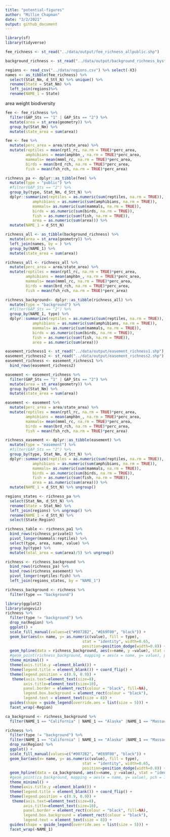 ```yaml
---
title: "potential-figures"
author: "Millie Chapman"
date: "3/2/2021"
output: github_document
---
```


```r
library(sf)
library(tidyverse)
```

```r
fee_richness <- st_read("../data/output/fee_richness_allpublic.shp")
```


```r
background_richness <- st_read("../data/output/background_richness_bystate.shp")
```

```r
regions <- read_csv("../data/regions.csv") %>% select(-X3)
names <- as_tibble(fee_richness) %>%
  select(Stat_Nm, d_Stt_N) %>% unique() %>%
  rename(State = Stat_Nm) %>%
  left_join(regions)%>%
  rename(NAME_1 = State)
```

area weight biodiversity 
```r
fee <- fee_richness %>%
  filter(GAP_Sts == "1" | GAP_Sts == "2") %>%
  mutate(area = st_area(geometry)) %>%
  group_by(Stat_Nm) %>% 
  mutate(state_area = sum(area))

fee <- fee %>%
  mutate(perc_area = area/state_area) %>%
  mutate(reptiles = mean(rptl_rc, na.rm = TRUE)*perc_area,
         amphibians = mean(amphbn_, na.rm = TRUE)*perc_area,
         mammals= mean(mmml_rc, na.rm = TRUE)*perc_area,
         birds = mean(brd_rch, na.rm = TRUE)*perc_area,
         fish = mean(fsh_rch, na.rm = TRUE)*perc_area)
```


```r
richness_pa <- dplyr::as_tibble(fee) %>%
  mutate(type = "public") %>%
  #filter(GAP_Sts == "2") %>%
  group_by(type, Stat_Nm, d_Stt_N) %>%
  dplyr::summarize(reptiles = as.numeric(sum(reptiles, na.rm = TRUE)),
            amphibians = as.numeric(sum(amphibians, na.rm = TRUE)),
            mammals= as.numeric(sum(mammals, na.rm = TRUE)),
            birds = as.numeric(sum(birds, na.rm = TRUE)),
            fish = as.numeric(sum(fish, na.rm = TRUE)),
            area = as.numeric(sum(area))) %>%
  mutate(NAME_1 = d_Stt_N) 
```

```r
richness_all <- as_tibble(background_richness) %>%
  mutate(area = st_area(geometry)) %>%
  left_join(names, by = ) %>%
  group_by(NAME_1) %>% 
  mutate(state_area = sum(area)) 

richness_all <- richness_all %>%
  mutate(perc_area = area/state_area) %>%
  mutate(reptiles = mean(rptl_rc, na.rm = TRUE)*perc_area,
         amphibians = mean(amphbn_, na.rm = TRUE)*perc_area,
         mammals= mean(mmml_rc, na.rm = TRUE)*perc_area,
         birds = mean(brd_rch, na.rm = TRUE)*perc_area,
         fish = mean(fsh_rch, na.rm = TRUE)*perc_area)

richness_background<- dplyr::as_tibble(richness_all) %>%
  mutate(type = "background") %>%
  #filter(GAP_Sts == "2") %>%
  group_by(NAME_1, type) %>%
  dplyr::summarize(reptiles = as.numeric(sum(reptiles, na.rm = TRUE)),
            amphibians = as.numeric(sum(amphibians, na.rm = TRUE)),
            mammals= as.numeric(sum(mammals, na.rm = TRUE)),
            birds = as.numeric(sum(birds, na.rm = TRUE)),
            fish = as.numeric(sum(fish, na.rm = TRUE)),
            area = as.numeric(sum(area)))
```

```r
easement_richness1 <- st_read("../data/output/easement_richness1.shp")
easement_richness2 <- st_read("../data/output/easement_richness2.shp")
easement_richness <- easement_richness1 %>%
  bind_rows(easement_richness2)

```


```r
easement <- easement_richness %>%
  filter(GAP_Sts == "1" | GAP_Sts == "2") %>%
  mutate(area = st_area(geometry)) %>%
  group_by(Stat_Nm) %>% 
  mutate(state_area = sum(area))

easement <- easement %>%
  mutate(perc_area = area/state_area) %>%
  mutate(reptiles = mean(rptl_rc, na.rm = TRUE)*perc_area,
         amphibians = mean(amphbn_, na.rm = TRUE)*perc_area,
         mammals= mean(mmml_rc, na.rm = TRUE)*perc_area,
         birds = mean(brd_rch, na.rm = TRUE)*perc_area,
         fish = mean(fsh_rch, na.rm = TRUE)*perc_area)
```


```r
richness_easement <- dplyr::as_tibble(easement) %>%
  mutate(type = "easement") %>%
  #filter(GAP_Sts == "2") %>%
  group_by(type, Stat_Nm, d_Stt_N) %>%
  dplyr::summarize(reptiles = as.numeric(sum(reptiles, na.rm = TRUE)),
            amphibians = as.numeric(sum(amphibians, na.rm = TRUE)),
            mammals= as.numeric(sum(mammals, na.rm = TRUE)),
            birds = as.numeric(sum(birds, na.rm = TRUE)),
            fish = as.numeric(sum(fish, na.rm = TRUE)),
            area = as.numeric(sum(area))) %>%
  mutate(NAME_1 = d_Stt_N) %>% ungroup()
```


```r
regions_states <- richness_pa %>%
  select(Stat_Nm, d_Stt_N) %>%
  rename(State = Stat_Nm) %>%
  left_join(regions) %>% ungroup() %>%
  rename(NAME_1 = d_Stt_N) %>%
  select(State:Region)
```

```r
richness_table <- richness_pa1 %>%
  bind_rows(richness_private1) %>%
  pivot_longer(mammals:reptiles) %>%
  select(type, area, name, value) %>%
  group_by(type) %>%
  mutate(total_area = sum(area)/5) %>% ungroup()
```


```r
richness <- richness_background %>%
  bind_rows(richness_pa) %>%
  bind_rows(richness_easement) %>%
  pivot_longer(reptiles:fish) %>%
  left_join(regions_states, by = "NAME_1")
```

```r
richness_background <- richness %>%
  filter(type == "background") 
```


```r
library(ggplot2)
library(ungeviz)
richness %>%
  filter(type != "background") %>%
  drop_na(Region) %>%
  ggplot() + 
  scale_fill_manual(values=c("#0072B2", "#E69F00", "black")) +
  geom_bar(aes(x= name, y= as.numeric(value), fill = type),
                                  stat = "identity", width=0.65,
                                  position=position_dodge(width=0.8)) +
  geom_hpline(data = richness_background, aes(x=name, y =value), stat = "identity", height = 0.4, lwd = .75) +
  #geom_point(richness_background, mapping = aes(x = name, y= value), pch = 19) +
  theme_minimal() +
  theme(axis.title.y =element_blank()) +
  theme(legend.title = element_blank()) + coord_flip() +
  theme(legend.position = c(0.9, 0.9)) +
   theme(axis.text=element_text(size=8),
        axis.title=element_text(size=10),
        panel.border = element_rect(colour = "black", fill=NA),
        legend.box.background = element_rect(colour = "black"),
        legend.text = element_text(size = 8)) +
  guides(shape = guide_legend(override.aes = list(size = 5))) + 
  facet_wrap(~Region)
```


```r
ca_background <- richness_background %>%
  filter(NAME_1 == "California" | NAME_1 == "Alaska" |NAME_1 == "Massachusetts" | NAME_1 == "South Carolina")

richness %>%
  filter(type != "background") %>%
  filter(NAME_1 == "California" | NAME_1 == "Alaska" |NAME_1 == "Massachusetts" | NAME_1 == "South Carolina") %>%
  drop_na(Region) %>%
  ggplot() + 
  scale_fill_manual(values=c("#0072B2", "#E69F00", "black")) +
  geom_bar(aes(x= name, y= as.numeric(value), fill = type),
                                  stat = "identity", width=0.65,
                                  position=position_dodge(width=0.8)) +
  geom_hpline(data = ca_background, aes(x=name, y =value), stat = "identity", height = 0.4, lwd = .75) +
  #geom_point(ca_background, mapping = aes(x = name, y= value), pch = 19) +
  theme_minimal() +
  theme(axis.title.y =element_blank()) +
  theme(legend.title = element_blank()) + coord_flip() +
  theme(legend.position = c(0.9, 0.9)) +
   theme(axis.text=element_text(size=8),
        axis.title=element_text(size=10),
        panel.border = element_rect(colour = "black", fill=NA),
        legend.box.background = element_rect(colour = "black"),
        legend.text = element_text(size = 8)) +
  guides(shape = guide_legend(override.aes = list(size = 5))) + 
  facet_wrap(~NAME_1)
```
```r

```

